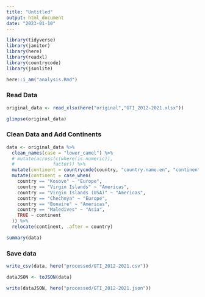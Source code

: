 ---
title: "Untitled"
output: html_document
date: "2023-01-10"
---


```{r message=FALSE}
library(tidyverse)
library(janitor)
library(here)
library(readxl)
library(countrycode)
library(jsonlite)

here::i_am("analysis.Rmd")

```



### Read Data


```{r}
original_data <- read_xlsx(here("original","GTI_2012-2021.xlsx"))
```


```{r}
glimpse(original_data)
```



### Clean Data and Add Continents


```{r}
data <- original_data %>%
  clean_names(case = "lower_camel") %>%
  # mutate(across(c(where(is.numeric)),
  #              factor)) %>%
  mutate(continent = countrycode(country, "country.name.en", "continent")) %>%
  mutate(continent = case_when(
    country == "Kosovo" ~ "Europe",
    country == "Virgin Islands" ~ "Americas",
    country == "Virgin Islands (USA)" ~ "Americas",
    country == "Chechnya" ~ "Europe",
    country == "Bonaire" ~ "Americas",
    country == "Maledives" ~ "Asia",
    TRUE ~ continent
  )) %>%
  relocate(continent, .after = country)
```



```{r}
summary(data)

```


### Save data


```{r}
write_csv(data, here("processed/GTI_2012-2021.csv"))
```




```{r}
dataJSON <- toJSON(data)
```



```{r}
write(dataJSON, here("processed/GTI_2012-2021.json"))
```



